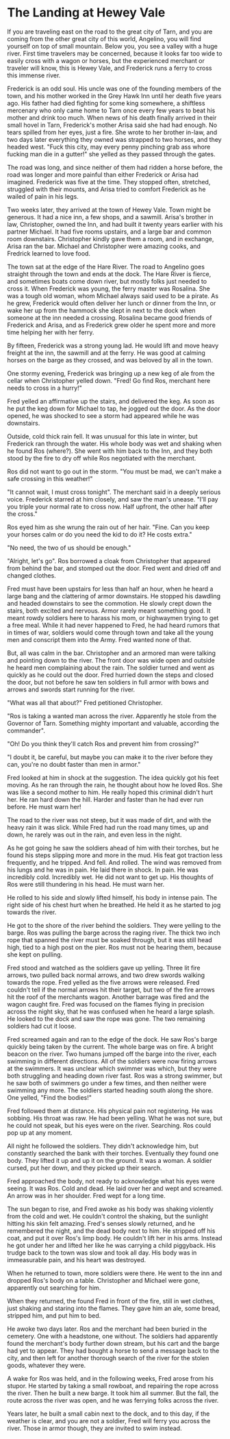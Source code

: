 # The Landing at Hewey Vale

If you are traveling east on the road to the great city of Tarn, and you are coming from the other great city of this world, Angelino, you will find yourself on top of small mountain. Below you, you see a valley with a huge river. First time travelers may be concerned, because it looks far too wide to easily cross with a wagon or horses, but the experienced merchant or traveler will know, this is Hewey Vale, and Frederick runs a ferry to cross this immense river.

Frederick is an odd soul. His uncle was one of the founding members of the town, and his mother worked in the Grey Hawk Inn until her death five years ago. His father had died fighting for some king somewhere, a shiftless mercenary who only came home to Tarn once every few years to beat his mother and drink too much. When news of his death finally arrived in their small hovel in Tarn, Frederick's mother Arisa said she had had enough. No tears spilled from her eyes, just a fire. She wrote to her brother in-law, and two days later everything they owned was strapped to two horses, and they headed west. "Fuck this city, may every penny pinching grab ass whore fucking man die in a gutter!" she yelled as they passed through the gates.

The road was long, and since neither of them had ridden a horse before, the road was longer and more painful than either Frederick or Arisa had imagined. Frederick was five at the time. They stopped often, stretched, struggled with their mounts, and Arisa tried to comfort Frederick as he wailed of pain in his legs.

Two weeks later, they arrived at the town of Hewey Vale. Town might be generous. It had a nice inn, a few shops, and a sawmill. Arisa's brother in law, Christopher, owned the Inn, and had built it twenty years earlier with his partner Michael. It had five rooms upstairs, and a large bar and common room downstairs. Christopher kindly gave them a room, and in exchange, Arisa ran the bar. Michael and Christopher were amazing cooks, and Fredrick learned to love food.

The town sat at the edge of the Hare River. The road to Angelino goes straight through the town and ends at the dock. The Hare River is fierce, and sometimes boats come down river, but mostly folks just needed to cross it. When Frederick was young, the ferry master was Rosalina. She was a tough old woman, whom Michael always said used to be a pirate. As he grew, Frederick would often deliver her lunch or dinner from the Inn, or wake her up from the hammock she slept in next to the dock when someone at the inn needed a crossing. Rosalina became good friends of Frederick and Arisa, and as Frederick grew older he spent more and more time helping her with her ferry.

By fifteen, Frederick was a strong young lad. He would lift and move heavy freight at the inn, the sawmill and at the ferry. He was good at calming horses on the barge as they crossed, and was beloved by all in the town.

One stormy evening, Frederick was bringing up a new keg of ale from the cellar when Christopher yelled down. "Fred! Go find Ros, merchant here needs to cross in a hurry!"

Fred yelled an affirmative up the stairs, and delivered the keg. As soon as he put the keg down for Michael to tap, he jogged out the door. As the door opened, he was shocked to see a storm had appeared while he was downstairs.

Outside, cold thick rain fell. It was unusual for this late in winter, but Frederick ran through the water. His whole body was wet and shaking when he found Ros (where?). She went with him back to the Inn, and they both stood by the fire to dry off while Ros negotiated with the merchant. 

Ros did not want to go out in the storm. "You must be mad, we can't make a safe crossing in this weather!" 

"It cannot wait, I must cross tonight". The merchant said in a deeply serious voice. Frederick starred at him closely, and saw the man's unease. "I'll pay you triple your normal rate to cross now. Half upfront, the other half after the cross."

Ros eyed him as she wrung the rain out of her hair. "Fine. Can you keep your horses calm or do you need the kid to do it? He costs extra."

"No need, the two of us should be enough."

"Alright, let's go". Ros borrowed a cloak from Christopher that appeared from behind the bar, and stomped out the door. Fred went and dried off and changed clothes.

Fred must have been upstairs for less than half an hour, when he heard a large bang and the clattering of armor downstairs. He stopped his dawdling and headed downstairs to see the commotion. He slowly crept down the stairs, both excited and nervous. Armor rarely meant something good. It meant rowdy soldiers here to harass his mom, or highwaymen trying to get a free meal. While it had never happened to Fred, he had heard rumors that in times of war, soldiers would come through town and take all the young men and conscript them into the Army. Fred wanted none of that.

But, all was calm in the bar. Christopher and an armored man were talking and pointing down to the river. The front door was wide open and outside he heard men complaining about the rain. The soldier turned and went as quickly as he could out the door. Fred hurried down the steps and closed the door, but not before he saw ten soldiers in full armor with bows and arrows and swords start running for the river.

"What was all that about?" Fred petitioned Christopher.

"Ros is taking a wanted man across the river. Apparently he stole from the Governor of Tarn. Something mighty important and valuable, according the commander". 

"Oh! Do you think they'll catch Ros and prevent him from crossing?"

"I doubt it, be careful, but maybe you can make it to the river before they can, you're no doubt faster than men in armor."

Fred looked at him in shock at the suggestion. The idea quickly got his feet moving. As he ran through the rain, he thought about how he loved Ros. She was like a second mother to him. He really hoped this criminal didn't hurt her. He ran hard down the hill. Harder and faster than he had ever run before. He must warn her!

The road to the river was not steep, but it was made of dirt, and with the heavy rain it was slick. While Fred had run the road many times, up and down, he rarely was out in the rain, and even less in the night.

As he got going he saw the soldiers ahead of him with their torches, but he found his steps slipping more and more in the mud. His feat got traction less frequently, and he tripped. And fell. And rolled. The wind was removed from his lungs and he was in pain. He laid there in shock. In pain. He was incredibly cold. Incredibly wet. He did not want to get up. His thoughts of Ros  were still thundering in his head. He must warn her.

He rolled to his side and slowly lifted himself, his body in intense pain. The right side of his chest hurt when he breathed. He held it as he started to jog towards the river.

He got to the shore of the river behind the soldiers. They were yelling to the barge. Ros was pulling the barge across the raging river. The thick two inch rope that spanned the river must be soaked through, but it was still head high, tied to a high post on the pier. Ros must not be hearing them, because she kept on pulling. 

Fred stood and watched as the soldiers gave up yelling. Three lit fire arrows, two pulled back normal arrows, and two drew swords walking towards the rope. Fred yelled as the five arrows were released. Fred couldn't tell if the normal arrows hit their target, but two of the fire arrows hit the roof of the merchants wagon. Another barrage was fired and the wagon caught fire. Fred was focused on the flames flying in precision across the night sky, that he was confused when he heard a large splash. He looked to the dock and saw the rope was gone. The two remaining soldiers had cut it loose.

Fred screamed again and ran to the edge of the dock. He saw Ros's barge quickly being taken by the current. The whole barge was on fire. A bright beacon on the river. Two humans jumped off the barge into the river, each swimming in different directions. All of the soldiers were now firing arrows at the swimmers. It was unclear which swimmer was which, but they were both struggling and heading down river fast. Ros was a strong swimmer, but he saw both of swimmers go under a few times, and then neither were swimming any more. The soldiers started heading south along the shore. One yelled, "Find the bodies!"

Fred followed them at distance. His physical pain not registering. He was sobbing. His throat was raw. He had been yelling. What he was not sure, but he could not speak, but his eyes were on the river. Searching. Ros could pop up at any moment.

All night he followed the soldiers. They didn't acknowledge him, but constantly searched the bank with their torches. Eventually they found one body. They lifted it up and up it on the ground. It was a woman. A soldier cursed, put her down, and they picked up their search.

Fred approached the body, not ready to acknowledge what his eyes were seeing. It was Ros. Cold and dead. He laid over her and wept and screamed. An arrow was in her shoulder. Fred wept for a long time.

The sun began to rise, and Fred awoke as his body was shaking violently from the cold and wet. He couldn't control the shaking, but the sunlight hitting his skin felt amazing. Fred's senses slowly returned, and he remembered the night, and the dead body next to him. He stripped off his coat, and put it over Ros's limp body. He couldn't lift her in his arms. Instead he got under her and lifted her like he was carrying a child piggyback. His trudge back to the town was slow and took all day. His body was in immeasurable pain, and his heart was destroyed. 

When he returned to town, more soldiers were there. He went to the inn and dropped Ros's body on a table. Christopher and Michael were gone, apparently out searching for him. 

When they returned, the found Fred in front of the fire, still in wet clothes, just shaking and staring into the flames. They gave him an ale, some bread, stripped him, and put him to bed.

He awoke two days later. Ros and the merchant had been buried in the cemetery. One with a headstone, one without. The soldiers had apparently found the merchant's body further down stream, but his cart and the barge had yet to appear. They had bought a horse to send a message back to the city, and then left for another thorough search of the river for the stolen goods, whatever they were.

A wake for Ros was held, and in the following weeks, Fred arose from his stupor. He started by taking a small rowboat, and repairing the rope across the river. Then he built a new barge. It took him all summer. But the fall, the route across the river was open, and he was ferrying folks across the river. 

Years later, he built a small cabin next to the dock, and to this day, if the weather is clear, and you are not a soldier, Fred will ferry you across the river. Those in armor though, they are invited to swim instead.